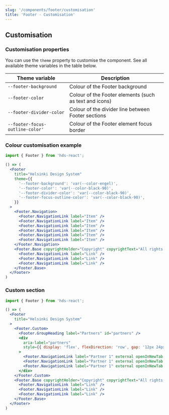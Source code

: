 ```yaml
---
slug: '/components/footer/customisation'
title: 'Footer - Customisation'
---
```




## Customisation

### Customisation properties

You can use the `theme` property to customise the component. See all available theme variables in the table below.

| Theme variable                  | Description                                            |
| ------------------------------- | ------------------------------------------------------ |
| `--footer-background`           | Colour of the Footer background                        |
| `--footer-color`                | Colour of the Footer elements (such as text and icons) |
| `--footer-divider-color`        | Colour of the divider line between Footer sections     |
| `--footer-focus-outline-color'` | Colour of the Footer element focus border              |

### Colour customisation example

<Playground>

```jsx
import { Footer } from 'hds-react';

() => (
  <Footer
    title="Helsinki Design System"
    theme={{
      '--footer-background': 'var(--color-engel)',
      '--footer-color': 'var(--color-black-90)',
      '--footer-divider-color': 'var(--color-black-90)',
      '--footer-focus-outline-color': 'var(--color-black-90)',
    }}
  >
    <Footer.Navigation>
      <Footer.NavigationLink label="Item" />
      <Footer.NavigationLink label="Item" />
      <Footer.NavigationLink label="Item" />
      <Footer.NavigationLink label="Item" />
      <Footer.NavigationLink label="Item" />
      <Footer.NavigationLink label="Item" />
    </Footer.Navigation>
    <Footer.Base copyrightHolder="Copyright" copyrightText="All rights reserved" backToTopLabel="Back to top">
      <Footer.NavigationLink label="Link" />
      <Footer.NavigationLink label="Link" />
      <Footer.NavigationLink label="Link" />
    </Footer.Base>
  </Footer>
)
```

</Playground>

### Custom section

<Playground>

```jsx
import { Footer } from 'hds-react';

() => (
  <Footer
    title="Helsinki Design System"
  >
    <Footer.Custom>
      <Footer.GroupHeading label="Partners" id="partners" />
      <div
        aria-label="partners"
        style={{ display: 'flex', flexDirection: 'row', gap: '12px 24px', flexWrap: 'wrap', marginTop: '8px' }}
      >
        <Footer.NavigationLink label="Partner 1" external openInNewTab />
        <Footer.NavigationLink label="Partner 1" external openInNewTab />
        <Footer.NavigationLink label="Partner 1" external openInNewTab />
      </div>
    </Footer.Custom>
    <Footer.Base copyrightHolder="Copyright" copyrightText="All rights reserved" backToTopLabel="Back to top">
      <Footer.NavigationLink label="Link" />
      <Footer.NavigationLink label="Link" />
      <Footer.NavigationLink label="Link" />
    </Footer.Base>
  </Footer>
)
```

</Playground>